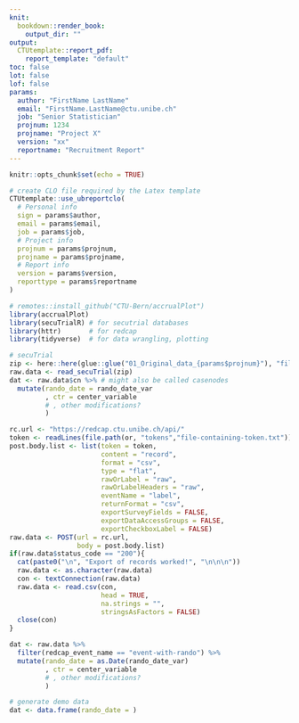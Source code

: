 ```yaml
---
knit: 
  bookdown::render_book:
    output_dir: ""
output: 
  CTUtemplate::report_pdf:
    report_template: "default"
toc: false
lot: false
lof: false
params:
  author: "FirstName LastName"
  email: "FirstName.LastName@ctu.unibe.ch"
  job: "Senior Statistician"
  projnum: 1234
  projname: "Project X"
  version: "xx"
  reportname: "Recruitment Report"
---
```


```r
knitr::opts_chunk$set(echo = TRUE)

# create CLO file required by the Latex template
CTUtemplate::use_ubreportclo(
  # Personal info
  sign = params$author,
  email = params$email,
  job = params$job,
  # Project info
  projnum = params$projnum,
  projname = params$projname,
  # Report info
  version = params$version,
  reporttype = params$reportname
)
```

```r
# remotes::install_github("CTU-Bern/accrualPlot")
library(accrualPlot)
library(secuTrialR) # for secutrial databases
library(httr)       # for redcap
library(tidyverse)  # for data wrangling, plotting
```

```r
# secuTrial
zip <- here::here(glue::glue("01_Original_data_{params$projnum}"), "file_name.zip")
raw.data <- read_secuTrial(zip)
dat <- raw.data$cn %>% # might also be called casenodes
  mutate(rando_date = rando_date_var
         , ctr = center_variable
         # , other modifications?
         )

```



```r
rc.url <- "https://redcap.ctu.unibe.ch/api/"
token <- readLines(file.path(or, "tokens","file-containing-token.txt"))
post.body.list <- list(token = token,
                       content = "record",
                       format = "csv",
                       type = "flat",
                       rawOrLabel = "raw",
                       rawOrLabelHeaders = "raw",
                       eventName = "label",
                       returnFormat = "csv",
                       exportSurveyFields = FALSE,
                       exportDataAccessGroups = FALSE,
                       exportCheckboxLabel = FALSE)
raw.data <- POST(url = rc.url,
                 body = post.body.list)
if(raw.data$status_code == "200"){
  cat(paste0("\n", "Export of records worked!", "\n\n\n"))
  raw.data <- as.character(raw.data)
  con <- textConnection(raw.data)               
  raw.data <- read.csv(con,
                       head = TRUE,
                       na.strings = "",
                       stringsAsFactors = FALSE)
  close(con)
}

dat <- raw.data %>% 
  filter(redcap_event_name == "event-with-rando") %>% 
  mutate(rando_date = as.Date(rando_date_var)
         , ctr = center_variable
         # , other modifications?
         )

```

```r
# generate demo data
dat <- data.frame(rando_date = )
```


